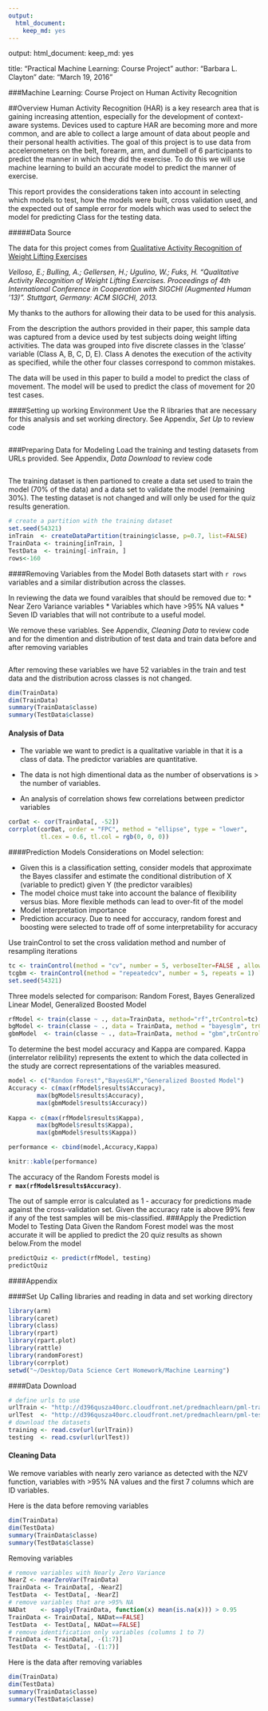 ```yaml
---
output: 
  html_document: 
    keep_md: yes
---
```

output: 
  html_document: 
    keep_md: yes
  
title: "Practical Machine Learning: Course Project "
author: "Barbara L. Clayton"
date: "March 19, 2016"


###Machine Learning: Course Project on Human Activity Recognition

##Overview
Human Activity Recognition (HAR) is a key research area that is gaining increasing attention, especially for the development of context-aware systems. Devices used to capture HAR are becoming more and more common, and are able to collect a large amount of data about people and their personal health activities. The goal of this project is to use data from accelerometers on the belt, forearm, arm, and dumbell of 6 participants to predict the manner in which they did the exercise. To do this we will use machine learning to build an accurate model to predict the manner of exercise.

This report provides the considerations taken into account in selecting which models to test, how the models were built, cross validation used, and the expected out of sample error for models which was used to select the model for predicting Class for the testing data.  

#####Data Source

The data for this project comes from 
[Qualitative Activity Recognition of Weight Lifting Exercises](http://groupware.les.inf.puc-rio.br/work.jsf?p1=11201) 

*Velloso, E.; Bulling, A.; Gellersen, H.; Ugulino, W.; Fuks, H. “Qualitative Activity Recognition of Weight Lifting Exercises. Proceedings of 4th International Conference in Cooperation with SIGCHI (Augmented Human ’13)”. Stuttgart, Germany: ACM SIGCHI, 2013.*

My thanks to the authors for allowing their data to be used for this analysis. 

From the description the authors provided in their paper, this sample data was captured from a device used by test subjects doing weight lifting activities.  The data was grouped into five discrete classes in the ‘classe’ variable (Class A, B, C, D, E). Class A denotes the execution of the activity as specified, while the other four classes correspond to common mistakes. 

The data will be used in this paper to build a model to predict the class of movement.  The model will be used to predict the class of movement for 20 test cases.

####Setting up working Environment
Use the R libraries that are necessary for this analysis and set working directory. See Appendix, *Set Up* to review code

```r
```

###Preparing Data for Modeling 
Load the training and testing datasets from URLs provided. See Appendix, *Data Download* to review code

```r
```



The training dataset is then partioned to create a data set used to train the model (70% of the data) and a data set to validate the model (remaining 30%). The testing dataset is not changed and will only be used for the quiz results generation.  

```r
# create a partition with the training dataset
set.seed(54321)
inTrain  <- createDataPartition(training$classe, p=0.7, list=FALSE)
TrainData <- training[inTrain, ]
TestData  <- training[-inTrain, ]
rows<-160
```

####Removing Variables from the Model
Both datasets start with `r rows` variables and a similar distribution across the classes. 

In reviewing the data we found varaibles that should be removed due to: 
* Near Zero Variance variables 
* Variables which have >95% NA values
* Seven ID variables that will not contribute to a useful model.

We remove these variables. See Appendix, *Cleaning Data* to review code and for the dimention and distribution of test data and train data before and after removing variables

```r
```

After removing these variables we have 52 variables in the train and test data and the distribution across classes is not changed.
```r
dim(TrainData)
dim(TrainData)
summary(TrainData$classe)
summary(TestData$classe)
``` 

#### Analysis of Data  
* The variable we want to predict is a qualitative variable in that it is a class of data.  The predictor variables are quantitative. 

* The data is not high dimentional data as the number of observations is > the number of variables.

* An analysis of correlation shows few correlations between predictor variables

```r
corDat <- cor(TrainData[, -52])
corrplot(corDat, order = "FPC", method = "ellipse", type = "lower", 
         tl.cex = 0.6, tl.col = rgb(0, 0, 0))
```


####Prediction Models
Considerations on Model selection:

* Given this is a classification setting, consider models that approximate the Bayes classifer and estimate the conditional distribution of X (variable to predict) given Y (the predictor varaibles) 
* The model choice must take into account the balance of flexibility versus bias. More flexible methods can lead to over-fit of the model
* Model interpretation importance
* Prediction accuracy.  Due to need for acccuracy, random forest and boosting were selected to trade off of some interpretability for accuracy


Use trainControl to set the cross validation method and number of resampling iterations
```r
tc <- trainControl(method = "cv", number = 5, verboseIter=FALSE , allowParallel=TRUE)
tcgbm <- trainControl(method = "repeatedcv", number = 5, repeats = 1)
set.seed(54321) 
```

Three models selected for comparison: Random Forest, Bayes Generalized Linear Model, Generalized Boosted Model

```r

rfModel <- train(classe ~ ., data=TrainData, method="rf",trControl=tc)
bgModel <- train(classe ~ ., data = TrainData, method = "bayesglm", trControl=tc)
gbmModel  <- train(classe ~ ., data=TrainData, method = "gbm",trControl = tcgbm)

```

To determine the best model accuracy and Kappa are compared.  Kappa (interrelator relibility) represents the extent to which the data collected in the study are correct representations of the variables measured. 
```r
model <- c("Random Forest","BayesGLM","Generalized Boosted Model")
Accuracy <- c(max(rfModel$results$Accuracy),
        max(bgModel$results$Accuracy),
        max(gbmModel$results$Accuracy))
        
Kappa <- c(max(rfModel$results$Kappa),
        max(bgModel$results$Kappa),
        max(gbmModel$results$Kappa))

performance <- cbind(model,Accuracy,Kappa)

```

```r
knitr::kable(performance)
```

The accuracy of the Random Forests model is  
**`r max(rfModel$results$Accuracy)`**. 

The out of sample error is calculated as 1 - accuracy for predictions made against the cross-validation set. Given the accuracy rate is above 99% few if any of the test samples will be mis-classified.
###Apply the Prediction Model to Testing Data
Given the Random Forest model was the most accurate it will be applied to predict the 20 quiz results as shown below.From the model

```r
predictQuiz <- predict(rfModel, testing)
predictQuiz
```


\pagebreak

####Appendix

####Set Up
Calling libraries and reading in data and set working directory
```r
library(arm) 
library(caret) 
library(class) 
library(rpart) 
library(rpart.plot) 
library(rattle) 
library(randomForest) 
library(corrplot) 
setwd("~/Desktop/Data Science Cert Homework/Machine Learning") 
```

####Data Download
```r
# define urls to use
urlTrain <- "http://d396qusza40orc.cloudfront.net/predmachlearn/pml-training.csv"  
urlTest  <- "http://d396qusza40orc.cloudfront.net/predmachlearn/pml-testing.csv"  
# download the datasets
training <- read.csv(url(urlTrain))  
testing  <- read.csv(url(urlTest))  
``` 

#### Cleaning Data

We remove variables with nearly zero variance as detected with the NZV function, variables with >95% NA values and the first 7 columns which are ID variables.

Here is the data before removing variables
```r
dim(TrainData) 
dim(TestData)
summary(TrainData$classe)
summary(TestData$classe)  
```

Removing variables
```r
# remove variables with Nearly Zero Variance
NearZ <- nearZeroVar(TrainData) 
TrainData <- TrainData[, -NearZ] 
TestData  <- TestData[, -NearZ] 
# remove variables that are >95% NA
NADat    <- sapply(TrainData, function(x) mean(is.na(x))) > 0.95 
TrainData <- TrainData[, NADat==FALSE] 
TestData  <- TestData[, NADat==FALSE] 
# remove identification only variables (columns 1 to 7)
TrainData <- TrainData[, -(1:7)] 
TestData  <- TestData[, -(1:7)]
```

 
Here is the data after removing variables
```r
dim(TrainData) 
dim(TestData)
summary(TrainData$classe)
summary(TestData$classe) 
```


